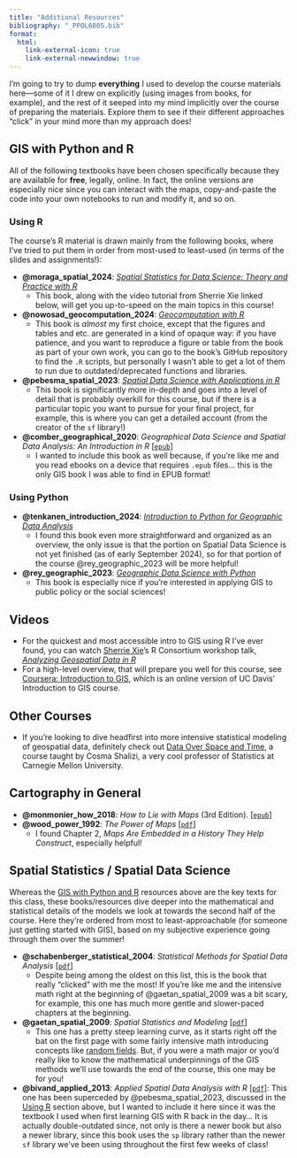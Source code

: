 ```yaml
---
title: "Additional Resources"
bibliography: "_PPOL6805.bib"
format:
  html:
    link-external-icon: true
    link-external-newwindow: true
---
```


I'm going to try to dump **everything** I used to develop the course materials here---some of it I drew on explicitly (using images from books, for example), and the rest of it seeped into my mind implicitly over the course of preparing the materials. Explore them to see if their different approaches "click" in your mind more than my approach does!

## GIS with Python and R

All of the following textbooks have been chosen specifically because they are available for **free**, legally, online. In fact, the online versions are especially nice since you can interact with the maps, copy-and-paste the code into your own notebooks to run and modify it, and so on.

### Using R

The course's R material is drawn mainly from the following books, where I've tried to put them in order from most-used to least-used (in terms of the slides and assignments!):

* **@moraga_spatial_2024**: [*Spatial Statistics for Data Science: Theory and Practice with R*](https://www.paulamoraga.com/book-spatial/){target='_blank'}
  * This book, along with the video tutorial from Sherrie Xie linked below, will get you up-to-speed on the main topics in this course!
* **@nowosad_geocomputation_2024**: *[Geocomputation with R](https://r.geocompx.org/preface){target='_blank'}*
  * This book is *almost* my first choice, except that the figures and tables and etc. are generated in a kind of opaque way: if you have patience, and you want to reproduce a figure or table from the book as part of your own work, you can go to the book's GitHub repository to find the `.R` scripts, but personally I wasn't able to get a lot of them to run due to outdated/deprecated functions and libraries.
* **@pebesma_spatial_2023**: *[Spatial Data Science with Applications in R](https://r-spatial.org/book/){target='_blank'}*
  * This book is significantly more in-depth and goes into a level of detail that is probably overkill for this course, but if there is a particular topic you want to pursue for your final project, for example, this is where you can get a detailed account (from the creator of the `sf` library!)
* **@comber_geographical_2020**: *Geographical Data Science and Spatial Data Analysis: An Introduction in R* \[[`epub`](https://www.dropbox.com/scl/fi/rv7nr0v9276pvt4a0w32q/Lex-Comber-Geographical-Data-Science-and-Spatial-Data-Analysis_-An-Introduction-in-R.epub?rlkey=b2naf1aipbte9qng1z7x7x0v0&dl=1){target='_blank'}\]
  * I wanted to include this book as well because, if you're like me and you read ebooks on a device that requires `.epub` files... this is the only GIS book I was able to find in EPUB format!

### Using Python

* **@tenkanen_introduction_2024**: *[Introduction to Python for Geographic Data Analysis](https://pythongis.org/){target='_blank'}*
  * I found this book even more straightforward and organized as an overview, the only issue is that the portion on Spatial Data Science is not yet finished (as of early September 2024), so for that portion of the course @rey_geographic_2023 will be more helpful!
* **@rey_geographic_2023**: *[Geographic Data Science with Python](https://geographicdata.science/book/intro.html){target='_blank'}*
  * This book is especially nice if you're interested in applying GIS to public policy or the social sciences!

## Videos

* For the quickest and most accessible intro to GIS using R I've ever found, you can watch [Sherrie Xie](https://www.med.upenn.edu/apps/faculty/index.php/g275/p8649466){target='_blank'}'s R Consortium workshop talk, [*Analyzing Geospatial Data in R*](https://www.youtube.com/watch?v=DD7bXonh-_E){target='_blank'}
* For a high-level overview, that will prepare you well for this course, see [Coursera: Introduction to GIS](https://www.coursera.org/learn/gis/lecture/S0HxB/why-gis-is-awesome){target='_blank'}, which is an online version of UC Davis' Introduction to GIS course.

## Other Courses

* If you're looking to dive headfirst into more intensive statistical modeling of geospatial data, definitely check out [Data Over Space and Time](https://www.stat.cmu.edu/~cshalizi/dst/20/){target='_blank'}, a course taught by Cosma Shalizi, a very cool professor of Statistics at Carnegie Mellon University.

## Cartography in General

* **@monmonier_how_2018**: *How to Lie with Maps* (3rd Edition). \[[`epub`](https://www.dropbox.com/scl/fi/6sb9hzp2ttugi9s6n5bnu/How-to-Lie-with-Maps_Mark-Monmonier.epub?rlkey=wx8yfep9rvhtsyldje5gdzp1t&dl=1){target='_blank'}\]
* **@wood_power_1992**: *The Power of Maps* \[[`pdf`](https://www.dropbox.com/s/lpu5xsrip7oinir/Denis%20Wood%20%26%20John%20Fels%20-%20The%20power%20of%20maps%20%281992%2C%20The%20Guilford%20Press%29%20-%20libgen.li.pdf?dl=0){target='_blank'}\]
  * I found Chapter 2, *Maps Are Embedded in a History They Help Construct*, especially helpful!

## Spatial Statistics / Spatial Data Science

Whereas the [GIS with Python and R](#gis-with-python-and-r) resources above are the key texts for this class, these books/resources dive deeper into the mathematical and statistical details of the models we look at towards the second half of the course. Here they're ordered from most to least-approachable (for someone just getting started with GIS), based on my subjective experience going through them over the summer!

* **@schabenberger_statistical_2004**: *Statistical Methods for Spatial Data Analysis* \[[`pdf`](https://www.dropbox.com/scl/fi/25gj53qitsdzw9kvcvfjf/Oliver-Schabenberger-Carol-A.-Gotway-Statistical-methods-for-spatial-data-analysis.pdf?rlkey=p5ih232gmxzm3zstvszux2big&dl=0){target='_blank'}\]
  * Despite being among the oldest on this list, this is the book that really "clicked" with me the most! If you're like me and the intensive math right at the beginning of @gaetan_spatial_2009 was a bit scary, for example, this one has much more gentle and slower-paced chapters at the beginning.
* **@gaetan_spatial_2009**: *Spatial Statistics and Modeling* \[[`pdf`](https://www.dropbox.com/scl/fi/ggrmx9gcekawzulcwspgj/Carlo-Gaetan-Xavier-Guyon-auth.-Spatial-Statistics-and-Modeling-2010.pdf?rlkey=a2e52hphc9ifaha8ra6ckbm2o&dl=1){target='_blank'}\]
  * This one has a pretty steep learning curve, as it starts right off the bat on the first page with some fairly intensive math introducing concepts like [random fields](https://en.wikipedia.org/wiki/Random_field){target='_blank'}. But, if you were a math major or you'd really like to know the mathematical underpinnings of the GIS methods we'll use towards the end of the course, this one may be for you!
* **@bivand_applied_2013**: *Applied Spatial Data Analysis with R* \[[`pdf`](https://www.dropbox.com/scl/fi/gm2mb07gylqmcwghz0e0t/Bivand-Roger-S._G-mez-Rubio-Virgilio_Pebesma-Edzer-Applied-spatial-data-analysis-with-R-2013.pdf?rlkey=y3ip1gzj1t9m2xgxlh9k66k2v&dl=1){target='_blank'}\]: This one has been superceded by @pebesma_spatial_2023, discussed in the [Using R](#using-r) section above, but I wanted to include it here since it was the textbook I used when first learning GIS with R back in the day... It is actually double-outdated since, not only is there a newer book but also a newer library, since this book uses the `sp` library rather than the newer `sf` library we've been using throughout the first few weeks of class!